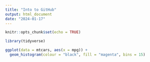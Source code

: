 ```yaml
---
title: "Into to GitHub"
output: html_document
date: "2024-01-17"
---
```


```r
knitr::opts_chunk$set(echo = TRUE)
```

```r
library(tidyverse)
```

```r
ggplot(data = mtcars, aes(x = mpg)) +
  geom_histogram(colour = "black", fill = "magenta", bins = 15)
```

